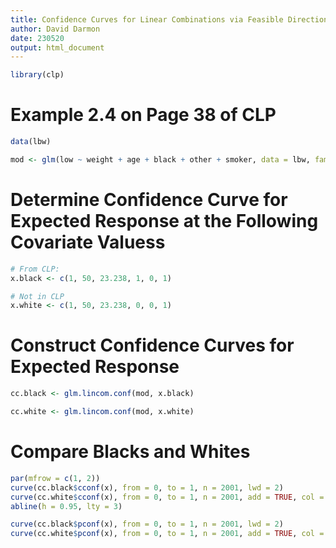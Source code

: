 ```yaml
---
title: Confidence Curves for Linear Combinations via Feasible Direction Optimization
author: David Darmon
date: 230520
output: html_document
---
```


```r
library(clp)
```

# Example 2.4 on Page 38 of CLP

```r
data(lbw)

mod <- glm(low ~ weight + age + black + other + smoker, data = lbw, family = binomial)
```

# Determine Confidence Curve for Expected Response at the Following Covariate Valuess

```r
# From CLP:
x.black <- c(1, 50, 23.238, 1, 0, 1)

# Not in CLP
x.white <- c(1, 50, 23.238, 0, 0, 1)
```

# Construct Confidence Curves for Expected Response

```r
cc.black <- glm.lincom.conf(mod, x.black)
```

```r
cc.white <- glm.lincom.conf(mod, x.white)
```

# Compare Blacks and Whites

```r
par(mfrow = c(1, 2))
curve(cc.black$cconf(x), from = 0, to = 1, n = 2001, lwd = 2)
curve(cc.white$cconf(x), from = 0, to = 1, n = 2001, add = TRUE, col = 'grey')
abline(h = 0.95, lty = 3)

curve(cc.black$pconf(x), from = 0, to = 1, n = 2001, lwd = 2)
curve(cc.white$pconf(x), from = 0, to = 1, n = 2001, add = TRUE, col = 'grey')
```

